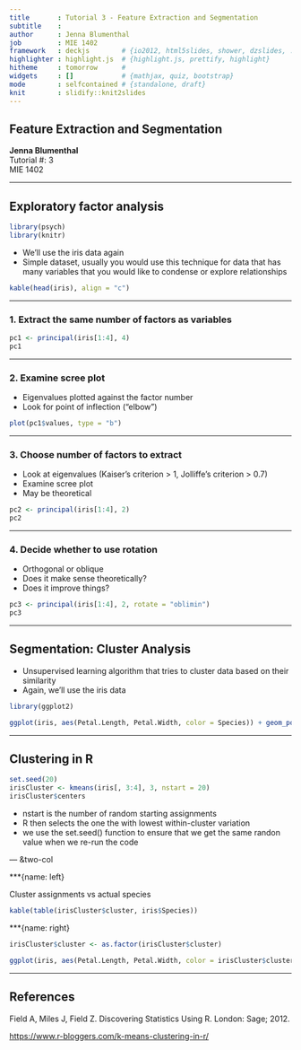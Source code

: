 ```yaml
---
title       : Tutorial 3 - Feature Extraction and Segmentation
subtitle    : 
author      : Jenna Blumenthal
job         : MIE 1402
framework   : deckjs        # {io2012, html5slides, shower, dzslides, ...}
highlighter : highlight.js  # {highlight.js, prettify, highlight}
hitheme     : tomorrow      # 
widgets     : []            # {mathjax, quiz, bootstrap}
mode        : selfcontained # {standalone, draft}
knit        : slidify::knit2slides
---
```



## Feature Extraction and Segmentation

   **Jenna Blumenthal**  
   Tutorial #: 3  
   MIE 1402

---

## Exploratory factor analysis

```r
library(psych)
library(knitr)
```

- We'll use the iris data again
- Simple dataset, usually you would use this technique for data that has many variables that you would like to condense or explore relationships

<style type="text/css">
table { width: 90%; font-size: 24}
</style>
```r
kable(head(iris), align = "c")
```

---

### 1. Extract the same number of factors as variables

```r
pc1 <- principal(iris[1:4], 4)
pc1
```

---

### 2. Examine scree plot
- Eigenvalues plotted against the factor number
- Look for point of inflection ("elbow")
```r
plot(pc1$values, type = "b")
```

---

### 3. Choose number of factors to extract

- Look at eigenvalues (Kaiser's criterion > 1, Jolliffe's criterion > 0.7)
- Examine scree plot
- May be theoretical

```r
pc2 <- principal(iris[1:4], 2)
pc2
```

---

### 4. Decide whether to use rotation

- Orthogonal or oblique
- Does it make sense theoretically? 
- Does it improve things?

```r
pc3 <- principal(iris[1:4], 2, rotate = "oblimin")
pc3
```

---

## Segmentation: Cluster Analysis

- Unsupervised learning algorithm that tries to cluster data based on their similarity
- Again, we'll use the iris data

```r
library(ggplot2)
```

```r
ggplot(iris, aes(Petal.Length, Petal.Width, color = Species)) + geom_point()
```

---

## Clustering in R

```r
set.seed(20)
irisCluster <- kmeans(iris[, 3:4], 3, nstart = 20)
irisCluster$centers
```

- nstart is the number of random starting assignments
- R then selects the one the with lowest within-cluster variation
- we use the set.seed() function to ensure that we get the same randon value when we re-run the code

--- &two-col

***{name: left}

Cluster assignments vs actual species
```r
kable(table(irisCluster$cluster, iris$Species))
```

***{name: right}

```r
irisCluster$cluster <- as.factor(irisCluster$cluster)

ggplot(iris, aes(Petal.Length, Petal.Width, color = irisCluster$cluster)) + geom_point()
```

---

## References

Field A, Miles J, Field Z. Discovering Statistics Using R. London: Sage; 2012.

[https://www.r-bloggers.com/k-means-clustering-in-r/](https://www.r-bloggers.com/k-means-clustering-in-r/)

